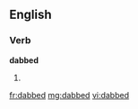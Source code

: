==English==

===Verb===
'''dabbed'''

# {{past of|[[dab]]}}

[[fr:dabbed]]
[[mg:dabbed]]
[[vi:dabbed]]